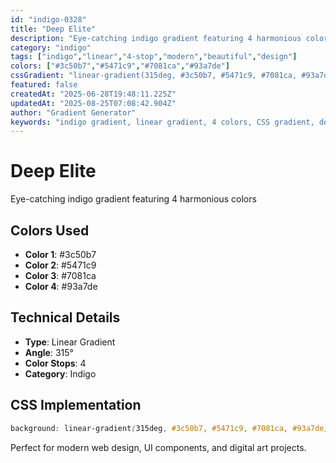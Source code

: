 ```yaml
---
id: "indigo-0328"
title: "Deep Elite"
description: "Eye-catching indigo gradient featuring 4 harmonious colors"
category: "indigo"
tags: ["indigo","linear","4-stop","modern","beautiful","design"]
colors: ["#3c50b7","#5471c9","#7081ca","#93a7de"]
cssGradient: "linear-gradient(315deg, #3c50b7, #5471c9, #7081ca, #93a7de)"
featured: false
createdAt: "2025-06-28T19:48:11.225Z"
updatedAt: "2025-08-25T07:08:42.904Z"
author: "Gradient Generator"
keywords: "indigo gradient, linear gradient, 4 colors, CSS gradient, design, #3c50b7, #5471c9, #7081ca, #93a7de"
---
```


# Deep Elite

Eye-catching indigo gradient featuring 4 harmonious colors

## Colors Used
- **Color 1**: #3c50b7
- **Color 2**: #5471c9
- **Color 3**: #7081ca
- **Color 4**: #93a7de

## Technical Details
- **Type**: Linear Gradient
- **Angle**: 315°
- **Color Stops**: 4
- **Category**: Indigo

## CSS Implementation
```css
background: linear-gradient(315deg, #3c50b7, #5471c9, #7081ca, #93a7de);
```

Perfect for modern web design, UI components, and digital art projects.
